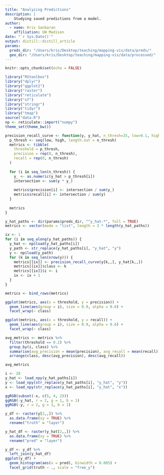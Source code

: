 ```yaml
---
title: "Analyzing Predictions"
description: |
    Studying saved predictions from a model.
author:
  - name: Kris Sankaran
    affiliation: UW Madison
date: "`r Sys.Date()`"
output: distill::distill_article
params:
  preds_dir: "/Users/kris/Desktop/teaching/mapping-vis/data/preds/"
  geo_dir: "/Users/kris/Desktop/teaching/mapping-vis/data/processed/"
---
```


```r
knitr::opts_chunk$set(echo = FALSE)
```

```r
library("RStoolbox")
library("dplyr")
library("ggplot2")
library("raster")
library("reticulate")
library("sf")
library("stringr")
library("tidyr")
library("tmap")
source("data.R")
np <- reticulate::import("numpy")
theme_set(theme_bw())
```

```r
precision_recall_curve <- function(y, y_hat, n_thresh=25, low=0.1, high=0.7) {
  p_thresh <- seq(low, high, length.out = n_thresh)
  metrics <- tibble(
    threshold = p_thresh,
    precision = rep(0, n_thresh),
    recall = rep(0, n_thresh)
  )
  
  for (i in seq_len(n_thresh)) {
    y_ <- as.numeric(y_hat > p_thresh[i])
    intersection <- sum(y * y_)
    
    metrics$precision[i] <- intersection / sum(y_)
    metrics$recall[i] <- intersection / sum(y)
  }
  
  metrics
}
```

```r
y_hat_paths <- dir(params$preds_dir, "^y_hat-*", full = TRUE)
metrics <- vector(mode = "list", length = 3 * length(y_hat_paths))

ix <- 1
for (i in seq_along(y_hat_paths)) {
  y_hat <- np$load(y_hat_paths[i])
  y_path <- str_replace(y_hat_paths[i], "y_hat", "y")
  y <- np$load(y_path)
  for (k in seq_len(nrow(y))) {
    metrics[[ix]] <- precision_recall_curve(y[k,,], y_hat[k,,]) 
    metrics[[ix]]$class <- k
    metrics[[ix]]$i <- i
    ix <- ix + 1
  }
}

metrics <- bind_rows(metrics)
```

```r
ggplot(metrics, aes(x = threshold, y = precision)) +
  geom_line(aes(group = i), size = 0.9, alpha = 0.6) +
  facet_wrap(~ class)

ggplot(metrics, aes(x = threshold, y = recall)) +
  geom_line(aes(group = i), size = 0.9, alpha = 0.6) +
  facet_wrap(~ class)
```
```r
avg_metrics <- metrics %>%
  filter(threshold == 0.2) %>%
  group_by(i, class) %>%
  summarise(avg_precision = mean(precision), avg_recall = mean(recall)) %>%
  arrange(class, desc(avg_precision), desc(avg_recall))
```
```r
avg_metrics
```

```r
i <- 28
y_hat <- load_npy(y_hat_paths[i])
y <- load_npy(str_replace(y_hat_paths[i], "y_hat", "y"))
x <- load_npy(str_replace(y_hat_paths[i], "y_hat", "x"))

ggRGB(subset(-x, c(5, 4, 2)))
ggRGB(-y_hat, r = 2, g = 1, b = 1)
ggRGB(-y, r = 2, g = 1, b = 1)
```

```r
y_df <- raster(y[2,,]) %>%
  as.data.frame(xy = TRUE) %>%
  rename("truth" = "layer")

y_hat_df <- raster(y_hat[2,,]) %>%
  as.data.frame(xy = TRUE) %>%
  rename("pred" = "layer")
```

```r
y_df <- y_df %>%
  left_join(y_hat_df)
ggplot(y_df) +
  geom_histogram(aes(x = pred), binwidth = 0.005) +
  facet_grid(truth ~ ., scale = "free_y")
```
